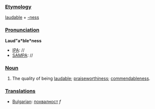 ===[[Etymology]]===
[[laudable]] + [[-ness]]
===[[Pronunciation]]===
'''Laud"a*ble*ness'''
*[[IPA]]: //
*[[SAMPA]]: //
===[[Noun]]===
#The quality of being [[laudable]]; [[praiseworthiness]]; [[commendableness]].
===[[Translations]]===
*[[Bulgarian]]: [[похвалност]] ''f''